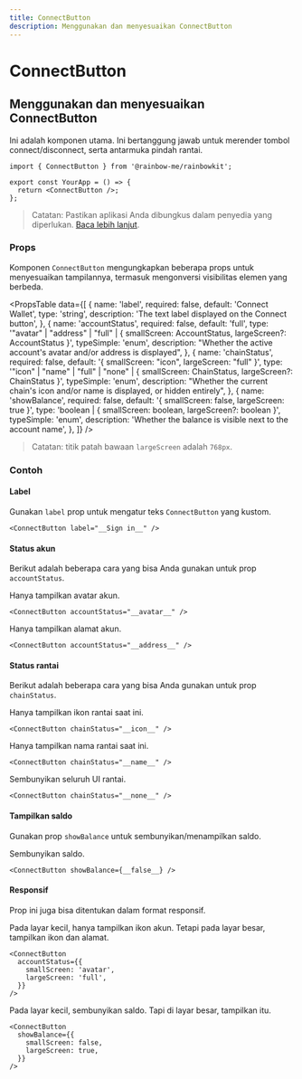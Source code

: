 ```yaml
---
title: ConnectButton
description: Menggunakan dan menyesuaikan ConnectButton
---
```


# ConnectButton

## Menggunakan dan menyesuaikan ConnectButton

Ini adalah komponen utama. Ini bertanggung jawab untuk merender tombol connect/disconnect, serta antarmuka pindah rantai.

```tsx
import { ConnectButton } from '@rainbow-me/rainbowkit';

export const YourApp = () => {
  return <ConnectButton />;
};
```

> Catatan: Pastikan aplikasi Anda dibungkus dalam penyedia yang diperlukan. [Baca lebih lanjut](/docs/installation#wrap-providers).

### Props

Komponen `ConnectButton` mengungkapkan beberapa props untuk menyesuaikan tampilannya, termasuk mengonversi visibilitas elemen yang berbeda.

<PropsTable
  data={[
    {
      name: 'label',
      required: false,
      default: 'Connect Wallet',
      type: 'string',
      description: 'The text label displayed on the Connect button',
    },
    {
      name: 'accountStatus',
      required: false,
      default: 'full',
      type: '"avatar" | "address" | "full" | { smallScreen: AccountStatus, largeScreen?: AccountStatus }',
      typeSimple: 'enum',
      description:
        "Whether the active account's avatar and/or address is displayed",
    },
    {
      name: 'chainStatus',
      required: false,
      default: '{ smallScreen: "icon", largeScreen: "full" }',
      type: '"icon" | "name" | "full" | "none" | { smallScreen: ChainStatus, largeScreen?: ChainStatus }',
      typeSimple: 'enum',
      description:
        "Whether the current chain's icon and/or name is displayed, or hidden entirely",
    },
    {
      name: 'showBalance',
      required: false,
      default: '{ smallScreen: false, largeScreen: true }',
      type: 'boolean | { smallScreen: boolean, largeScreen?: boolean }',
      typeSimple: 'enum',
      description:
        'Whether the balance is visible next to the account name',
    },
  ]}
/>

> Catatan: titik patah bawaan `largeScreen` adalah `768px`.

### Contoh

#### Label

Gunakan `label` prop untuk mengatur teks `ConnectButton` yang kustom.

```tsx
<ConnectButton label="__Sign in__" />
```

#### Status akun

Berikut adalah beberapa cara yang bisa Anda gunakan untuk prop `accountStatus`.

Hanya tampilkan avatar akun.

```tsx
<ConnectButton accountStatus="__avatar__" />
```

Hanya tampilkan alamat akun.

```tsx
<ConnectButton accountStatus="__address__" />
```

#### Status rantai

Berikut adalah beberapa cara yang bisa Anda gunakan untuk prop `chainStatus`.

Hanya tampilkan ikon rantai saat ini.

```tsx
<ConnectButton chainStatus="__icon__" />
```

Hanya tampilkan nama rantai saat ini.

```tsx
<ConnectButton chainStatus="__name__" />
```

Sembunyikan seluruh UI rantai.

```tsx
<ConnectButton chainStatus="__none__" />
```

#### Tampilkan saldo

Gunakan prop `showBalance` untuk sembunyikan/menampilkan saldo.

Sembunyikan saldo.

```tsx
<ConnectButton showBalance={__false__} />
```

#### Responsif

Prop ini juga bisa ditentukan dalam format responsif.

Pada layar kecil, hanya tampilkan ikon akun. Tetapi pada layar besar, tampilkan ikon dan alamat.

```tsx
<ConnectButton
  accountStatus={{
    smallScreen: 'avatar',
    largeScreen: 'full',
  }}
/>
```

Pada layar kecil, sembunyikan saldo. Tapi di layar besar, tampilkan itu.

```tsx
<ConnectButton
  showBalance={{
    smallScreen: false,
    largeScreen: true,
  }}
/>
```
